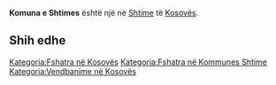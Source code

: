 {{Fshat në 
 | Emri                = Komuna e Shtimes
 | EmriAlt                = 
 | NAME_SHORT_FORM=      Shtime
 | NAME_GENERIC=      Komuna
 | NAME_SORT_NAME_RO=      KOMUNAESHTIMES
 | FULL_NAME_RO = Komuna e Shtimes
 | FULL_NAME_ND_RO=Komuna e Shtimes
 | SORT_NAME_RG=SHTIMES KOMUNAE
 | FULL_NAME_RG=Shtimes, Komuna e
 | FULL_NAME_ND_RG=Shtimes, Komuna e
 | SRP_NAME_SHORT_FORM=      
 | SRP_NAME_GENERIC=      
 | SRP_NAME_SORT_NAME_RO=      
 | SRP_FULL_NAME_RO = 
 | SRP_FULL_NAME_ND_RO=
 | SRP_SORT_NAME_RG=
 | SRP_FULL_NAME_RG=
 | SRP_FULL_NAME_ND_RG=
 | Emri (Rasa dhanore) = 
 | Figura              = 
 | Shteti              = Kosovo
 | Komuna              = Shtime
 | Kodi postar         = 
 | Sipërfaqja          = 

 | Popullsia           = 

 | Regj. i popullsisë  = 
 | Dend. e popullsisë  = 
 | Faqja zyrtare       = 
 <!--- Koordinatat ----> 
 | Gjerësia            = 42.416667
 | Gjatësia            = 21.016667
 | Lartësia            = 
}}
'''Komuna e Shtimes''' është një [[]] në [[Shtime]] të [[Kosovës]].

<!-- == Gjeografia == -->
<!-- == Historia == -->
<!-- == Demografia == -->
== Shih edhe ==
{{Komuna Shtime}}
{{Kosovo-Administrata-Cung}}

[[Kategoria:Fshatra në Kosovës]]
[[Kategoria:Fshatra në Kommunes Shtime]]
[[Kategoria:Vendbanime në Kosovës]]